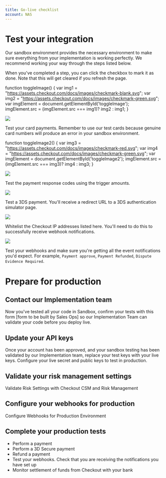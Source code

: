 ```yaml
---
title: Go-live checklist
account: NAS
---
```


# Test your integration

Our sandbox environment provides the necessary environment to make sure everything from your implementation is working perfectly. We recommend working your way through the steps listed below.

When you've completed a step, you can click the checkbox to mark it as done. Note that this will get cleared if you refresh the page.

function toggleImage() { var img1 = "https://assets.checkout.com/docs/images/checkmark-blank.svg"; var img2 = "https://assets.checkout.com/docs/images/checkmark-green.svg"; var imgElement = document.getElementById('toggleImage'); imgElement.src = (imgElement.src === img1)? img2 : img1; }

![](https://assets.checkout.com/docs/images/checkmark-blank.svg)

Test your card payments. Remember to use our test cards because genuine card numbers will produce an error in your sandbox environment.

function toggleImage2() { var img3 = "https://assets.checkout.com/docs/images/checkmark-red.svg"; var img4 = "https://assets.checkout.com/docs/images/checkmark-green.svg"; var imgElement = document.getElementById('toggleImage2'); imgElement.src = (imgElement.src === img3)? img4 : img3; }

![](https://assets.checkout.com/docs/images/checkmark-red.svg)

Test the payment response codes using the trigger amounts.

![](https://assets.checkout.com/docs/images/checkmark-blank.svg)

Test a 3DS payment. You'll receive a redirect URL to a 3DS authentication simulator page.

![](https://assets.checkout.com/docs/images/checkmark-blank.svg)

Whitelist the Checkout IP addresses listed here. You'll need to do this to successfully receive webhook notifications.

![](https://assets.checkout.com/docs/images/checkmark-blank.svg)

Test your webhooks and make sure you're getting all the event notifications you'd expect. For example, `Payment approve`, `Payment Refunded`, `Dispute Evidence Required`.

# Prepare for production

## Contact our Implementation team

Now you've tested all your code in Sandbox, confirm your tests with this form [form to be built by Sales Ops] so our Implementation Team can validate your code before you deploy live.

## Update your API keys

Once your account has been approved, and your sandbox testing has been validated by our Implementation team, replace your test keys with your live keys. Configure your live secret and public keys to test in production.

## Validate your risk management settings

Validate Risk Settings with Checkout CSM and Risk Management

## Configure your webhooks for production

Configure Webhooks for Production Environment

## Complete your production tests

- Perform a payment
- Perform a 3D Secure payment
- Refund a payment
- Test your webhooks. Check that you are receiving the notifications you have set up
- Monitor settlement of funds from Checkout with your bank
